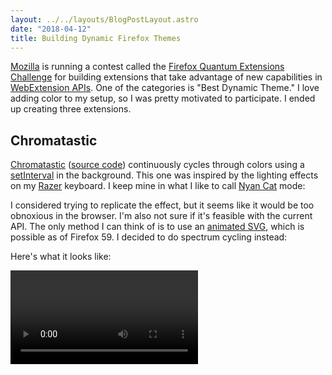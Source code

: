 ```yaml
---
layout: ../../layouts/BlogPostLayout.astro
date: "2018-04-12"
title: Building Dynamic Firefox Themes
---
```


[Mozilla](https://www.mozilla.org/) is running a contest called the [Firefox
Quantum Extensions Challenge](https://extensionschallenge.com/) for building
extensions that take advantage of new capabilities in [WebExtension
APIs](https://developer.mozilla.org/en-US/Add-ons/WebExtensions). One of the
categories is "Best Dynamic Theme." I love adding color to my setup, so I was
pretty motivated to participate. I ended up creating three extensions.

## Chromatastic

[Chromatastic](https://addons.mozilla.org/en-US/firefox/addon/chromatastic/)
([source code](https://github.com/recdata/chromatastic)) continuously cycles
through colors using a
[setInterval](https://developer.mozilla.org/en-US/docs/Web/API/WindowOrWorkerGlobalScope/setInterval)
in the background. This one was inspired by the lighting effects on my
[Razer](https://www.razer.com/gaming-keyboards) keyboard. I keep mine in what I
like to call [Nyan Cat](https://en.wikipedia.org/wiki/Nyan_Cat) mode:

<YouTube id="Wd9PSgfVpiM" />

I considered trying to replicate the effect, but it seems like it would be too
obnoxious in the browser. I'm also not sure if it's feasible with the current
API. The only method I can think of is to use an [animated
SVG](https://developer.mozilla.org/en-US/Add-ons/WebExtensions/manifest.json/theme#Image_formats),
which is possible as of Firefox 59. I decided to do spectrum cycling instead:

<YouTube id="pI96n8kjKW8" />

Here's what it looks like:

<Video imgurId="qRwh1WU" />

The color transitions occur fairly slowly, so the overall effect shouldn't be
distracting.

## Color Tailor

[Color Tailor](https://addons.mozilla.org/en-US/firefox/addon/color-tailor/)
([source code](https://github.com/recdata/color-tailor)) changes the browser theme
to the current website's "primary" color, as determined by the meta
[theme-color](https://html.spec.whatwg.org/multipage/semantics.html#meta-theme-color)
element or by the dominant color in the
[favicon](https://en.wikipedia.org/wiki/Favicon). The dominant color is derived
by [color quantization](https://en.wikipedia.org/wiki/Color_quantization) using
the [node-vibrant](https://github.com/akfish/node-vibrant) package.

Color Tailor was inspired by an [iTunes
feature](https://stackoverflow.com/q/13637892/1481479) that would change UI
colors on the fly to match album covers. Chrome on Android does a [similar
thing](https://developers.google.com/web/updates/2014/11/Support-for-theme-color-in-Chrome-39-for-Android)
with the toolbar color, and there is an [open
issue](https://bugzilla.mozilla.org/show_bug.cgi?id=1098544) to do the same for
Firefox.

Here's the result:

![Color Tailor screenshot](https://i.imgur.com/uqJqd3A.png)

## Picture Paint

[Picture Paint](https://addons.mozilla.org/en-US/firefox/addon/picture-paint/)
([source code](https://github.com/recdata/picture-paint)) uses the color palette
of the current [National Geographic Photo of the
Day](https://www.nationalgeographic.com/photography/photo-of-the-day/).

![lava](https://i.imgur.com/uSqHCKQ.png)

Popup coloring:

![popup coloring](https://i.imgur.com/IGzEXXK.png)

Scroll for picture details:

![picture details](https://i.imgur.com/22etI5f.png)

Preferences:

![preferences](https://i.imgur.com/oHdTDf7.png)

![lightning](https://i.imgur.com/FvIy7CI.png)

![orangutan](https://i.imgur.com/rbEluSY.png)

![desert](https://i.imgur.com/geh3MSi.png)

![giraffes and gazelles](https://i.imgur.com/qD7zAJR.png)

![marble caves](https://i.imgur.com/TnlmeBk.png)

![octopus](https://i.imgur.com/xMu1nZq.png)

![Golden Gate Bridge](https://i.imgur.com/g3bfzRd.png)

## What I learned

These extensions are relatively simple, but I still learned quite a few things
in the process of making them.

### web-ext

Mozilla has created a command line tool called
[web-ext](https://github.com/mozilla/web-ext) to [streamline extension
development](https://developer.mozilla.org/en-US/Add-ons/WebExtensions/Getting_started_with_web-ext).
I added it as a development dependency to use its `lint` and `build` commands.
I also wanted to use the `run` command for source file watching and automatic
extension reloading, but it doesn't work from within Docker. There is an [open
issue](https://github.com/mozilla/web-ext/issues/521) to allow web-ext to
attach to a remote Firefox instance, which would also fix this issue.

### Webpack

Firefox extensions have a default [Content Security
Policy](https://developer.mozilla.org/en-US/Add-ons/WebExtensions/Content_Security_Policy)
that disallows using unsafe practices such as
[`eval()`](https://developer.mozilla.org/en-US/docs/Web/JavaScript/Reference/Global_Objects/eval).
However, many of the [Webpack source map
options](https://webpack.js.org/configuration/devtool/) use eval. I didn't want
to change the extension's CSP just for source maps, so I ended up using the
`inline-source-map` option.

### Theme API

The [theme
API](https://developer.mozilla.org/en-US/Add-ons/WebExtensions/API/theme)
offers a lot of granularity in terms of coloring individual browser elements,
and using it is straightforward. As of now, Firefox is the only browser that
supports dynamically updating the theme.

### Getting the favicon

At first, I tried to get the favicon location by looking for an [icon
reference](https://developer.mozilla.org/en-US/docs/Learn/HTML/Introduction_to_HTML/The_head_metadata_in_HTML#Adding_custom_icons_to_your_site)
in the page's head element and defaulting to `/favicon.ico` otherwise. This
worked for the most part, but then I learned that the extensions API provides a
`favIconUrl` property on the [tab
object](https://developer.mozilla.org/en-US/Add-ons/WebExtensions/API/Tabs/Tab).
The caveat is that it might be an empty string if the tab is loading. As a
workaround, Color Tailor [listens for
updates](https://developer.mozilla.org/en-US/Add-ons/WebExtensions/API/tabs/onUpdated)
to the tab info.

### HSV

My first thought for creating a rainbow effect with Chromatastic was to cycle
through [RGB](https://en.wikipedia.org/wiki/RGB_color_model) combinations. But
[it turns out](https://arduino.stackexchange.com/a/35791/45573) it's easier to
create smooth transitions using [HSV](https://en.wikipedia.org/wiki/HSL_and_HSV)
values.

### Getting the National Geographic photo

There doesn't seem to be an official API to get the National Geographic Photo
of the Day. I found an [unofficial
API](https://github.com/crisboarna/national-geographic-api) on npm, but it uses
a hardcoded API user/key. I dove into the Photo of the Day page's source code
to look for an alternative. I found a reference to
`https://www.nationalgeographic.com/photography/photo-of-the-day/_jcr_content/.gallery.2018-04.json`,
which looked promising. I tried retrieving it from the extension using
[fetch](https://developer.mozilla.org/en-US/docs/Web/API/Fetch_API), and it
worked without any authorization.

I also tried removing the `.2018-04` part from the URL, and to my mild
surprise, it worked! Leaving it off returns the current month, so Picture Paint
does that for the daily updates.

### Bad themes

During development, I tried to set a theme and forgot the `textcolor`
property. Apparently this property is
[required](https://developer.mozilla.org/en-US/Add-ons/WebExtensions/manifest.json/theme#colors),
but
[`theme.update`](https://developer.mozilla.org/en-US/Add-ons/WebExtensions/API/theme/update)
seems to fail silently when it is omitted. The theme doesn't change, and the
Promise resolves without any errors. It took some debugging before I re-read
the documentation and found the source of the problem. I would expect the
Promise to reject if the theme is invalid.

### Color quantization

Until I worked on these extensions, I didn't know that the technique of getting
color palettes from images is called [color
quantization](https://en.wikipedia.org/wiki/Color_quantization). I tried many
JS color quantization libraries and ended up picking two.

Picture Paint uses
[image-q](https://github.com/ibezkrovnyi/image-quantization), while Color
Tailor uses [node-vibrant](https://github.com/akfish/node-vibrant). In my
experience, using default settings, image-q produces more reasonable color
palettes but also takes much longer to run. node-vibrant uses the [Modified
Median Cut Quantization](http://www.leptonica.com/color-quantization.html)
(MMCQ) method, while image-q uses
[NeuQuant](https://www.researchgate.net/publication/232079905_Kohonen_neural_networks_for_optimal_colour_quantization)
([overview](https://scientificgems.wordpress.com/stuff/neuquant-fast-high-quality-image-quantization/)),
which builds a [Kohonen neural
network](https://en.wikipedia.org/wiki/Self-organizing_map).

Speed is more important for Color Tailor because the theme needs to update as
quickly as possible when the user loads a new page. Picture Paint, on the other
hand, can afford to take a few seconds to processs the image because it happens
in the background.

### Canvas permission issue

The issue that took me the longest to resolve occurred when I first tried to
use the color quantization libraries. I was getting a DOM security error, and I
eventually [figured out](https://stackoverflow.com/a/49696532/1481479) that I
needed the `"<all_urls>"`
[permission](https://developer.mozilla.org/en-US/Add-ons/WebExtensions/Match_patterns#%3Call_urls%3E)
in order to fully use the canvas API (which the libraries use). I stumbled on
the solution while reading through this [bug
report](https://bugzilla.mozilla.org/show_bug.cgi?id=1318565) regarding using
canvas in an extension.

### Popup coloring

Firefox 60 will [significantly
increase](https://blog.mozilla.org/addons/2018/04/02/extensions-firefox-60/)
the number of UI elements that can be themed. I changed my code to set popup
colors. It generally looks good for things like the Firefox menu, but when I
tried using a native [date
input](https://developer.mozilla.org/en-US/docs/Web/HTML/Element/input/date),
the datepicker looked very bad in many cases and was sometimes downright
illegible. I considered not theming the popup, but I decided to keep using
[Pikaday](https://github.com/dbushell/Pikaday) instead of switching to the
native input.

This seems to be a general issue with theming. When I used themes in the
past, I never stuck with them for long because images can clash badly with
favicons and extension icons. Solid colors work much better in my opinion, but
there are still occasions when an icon gets washed out by the theme. I'd love
to see a good solution to this problem. Maybe just adding a very small white
margin to the icons would be sufficient.

### Imperative UI

It was nice to work on something with a very limited scope. Instead of using a
UI framework for something so small, I manually manipulated the DOM with
vanilla JS. After working in [React](https://reactjs.org/) for a while, it is
striking how backwards imperative manipulation feels now. Dealing with error
and loading states meant mental bookkeeping in terms of hiding and unhiding the
correct elements on each possible event. It's totally manageable at this scale,
but it still gave me flashbacks to dealing with [jQuery](https://jquery.com/)
[spaghetti](https://en.wikipedia.org/wiki/Spaghetti_code).

### Photon design system

Firefox has a new design system called
[Photon](https://design.firefox.com/photon/index.html). It's like Google's
[Material Design](https://material.io/). I referenced it for things like color
values when I was building popup and option pages. However, I was surprised
that there isn't a drop in stylesheet like
[Bootstrap](https://getbootstrap.com/) or [Semantic
UI](https://semantic-ui.com/). I found [this
issue](https://github.com/FirefoxUX/photon/issues/268) with a great question of
"How do you actually use this?", and it links to a [Photon Extension
Kit](https://github.com/FirefoxUX/photon-extension-kit) repo that seems to be
what I was looking for. It has an open [pull
request](https://github.com/FirefoxUX/photon-extension-kit/pull/1) to
"photonize" the CSS.

### Packaging source code

Firefox has a review process for extensions, and [providing the source
code](https://developer.mozilla.org/en-US/Add-ons/Source_Code_Submission) is
required when the final code is obfuscated or minified. I have a release
command that I run before uploading a new version, but I wasn't sure how to
package the source mode. It would be easy to create a ZIP of the directory, but
I wanted to avoid including files and directories that are in the `.gitignore`,
such as `node_modules`. It turned out that Git has an [archive
command](https://git-scm.com/docs/git-archive) that does exactly what I need.

## Conclusion

Building these extensions was fun. Please feel free to contact me or open an
issue if you have any suggestions or issues with any of them. Picture Paint
turned out better than I had anticipated, and that's the one I'll personally
use for now. Some of the National Geographic photos are truly stunning, and I
like getting a new theme every day.

I hope Mozilla has been getting a lot of submissions, and I look forward to
seeing what other people made!
